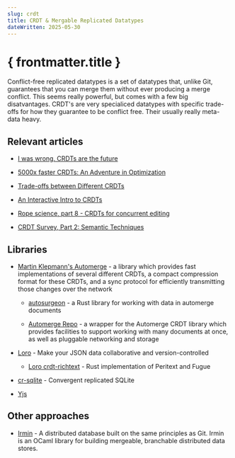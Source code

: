 ```yaml
---
slug: crdt
title: CRDT & Mergable Replicated Datatypes
dateWritten: 2025-05-30
---
```


# { frontmatter.title }

Conflict-free replicated datatypes is a set of datatypes that,
unlike Git, guarantees that you can merge them without ever producing a merge conflict.
This seems really powerful, but comes with a few big disatvantages.
CRDT's are very specialiced datatypes with specific trade-offs for how they guarantee to be conflict free.
Their usually really meta-data heavy.

## Relevant articles

- [I was wrong. CRDTs are the future](https://josephg.com/blog/crdts-are-the-future/)

- [5000x faster CRDTs: An Adventure in Optimization](https://josephg.com/blog/crdts-go-brrr/)

- [Trade-offs between Different CRDTs](https://interjectedfuture.com/trade-offs-between-different-crdts/)

- [An Interactive Intro to CRDTs](https://jakelazaroff.com/words/an-interactive-intro-to-crdts/)

- [Rope science, part 8 - CRDTs for concurrent editing](https://xi-editor.io/docs/rope_science_08.html)

- [CRDT Survey, Part 2: Semantic Techniques](https://mattweidner.com/2023/09/26/crdt-survey-2.html)

## Libraries

- [Martin Klepmann's Automerge](https://github.com/automerge/automerge) - a library which provides fast implementations of several different CRDTs, a compact compression format for these CRDTs, and a sync protocol for efficiently transmitting those changes over the network

   - [autosurgeon](https://github.com/automerge/autosurgeon) - a Rust library for working with data in automerge documents

   - [Automerge Repo](https://github.com/automerge/automerge-repo) - a wrapper for the Automerge CRDT library which provides facilities to support working with many documents at once, as well as pluggable networking and storage

- [Loro](https://github.com/loro-dev/loro) - Make your JSON data collaborative and version-controlled

   - [Loro crdt-richtext](https://github.com/loro-dev/crdt-richtext) - Rust implementation of Peritext and Fugue

- [cr-sqlite](https://github.com/vlcn-io/cr-sqlite) - Convergent replicated SQLite

- [Yjs](https://github.com/yjs/yjs)

## Other approaches

- [Irmin](https://irmin.org/) - A distributed database built on the same principles as Git. Irmin is an OCaml library for building mergeable, branchable distributed data stores.
